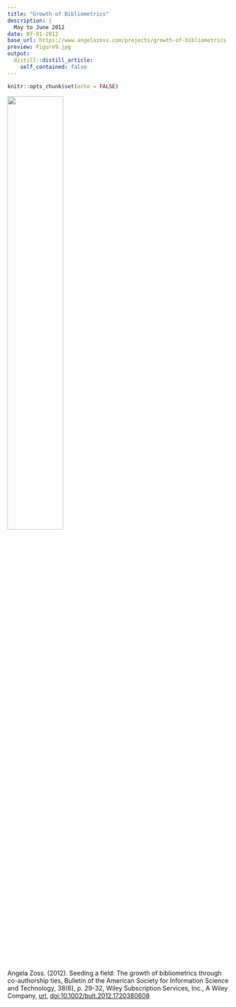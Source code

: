```yaml
---
title: "Growth of Bibliometrics"
description: |
  May to June 2012
date: 07-01-2012
base_url: https://www.angelazoss.com/projects/growth-of-bibliometrics
preview: Figure9.jpg 
output:
  distill::distill_article:
    self_contained: false
---
```


```r
knitr::opts_chunk$set(echo = FALSE)
```

![](Figure9.jpg){width=50%}

Angela Zoss. (2012). Seeding a field: The growth of bibliometrics through co-authorship ties, Bulletin of the American Society for Information Science and Technology, 38(6), p. 29-32, Wiley Subscription Services, Inc., A Wiley Company, [url](http://doi.wiley.com/10.1002/bult.2012.1720380608), [doi:10.1002/bult.2012.1720380608](http://dx.doi.org/10.1002/bult.2012.1720380608)
